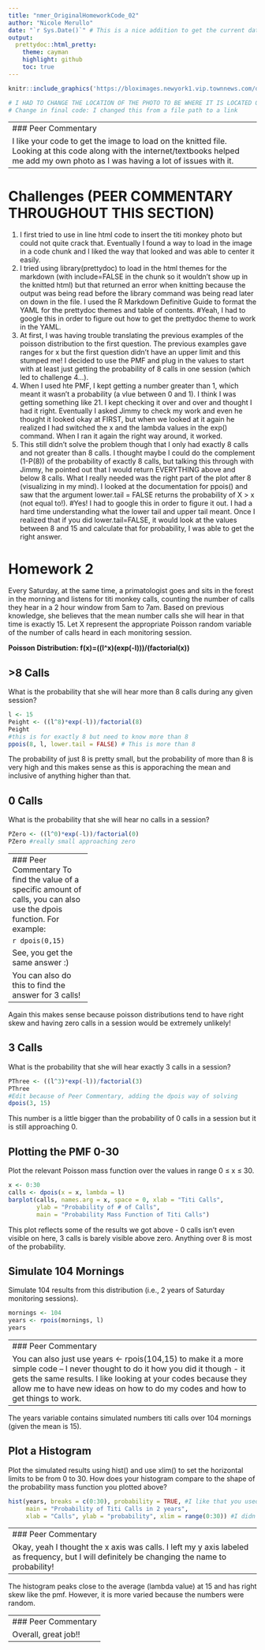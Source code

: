 ```yaml
---
title: "nmer_OriginalHomeworkCode_02"
author: "Nicole Merullo"
date: "`r Sys.Date()`" # This is a nice addition to get the current date whenever the html is knitted. 
output: 
  prettydoc::html_pretty:
    theme: cayman
    highlight: github
    toc: true
---
```

```r
knitr::include_graphics('https://bloximages.newyork1.vip.townnews.com/denvergazette.com/content/tncms/assets/v3/editorial/9/32/9325056a-9436-11ed-8154-bba9ef2fd03b/63c2f00b8c196.image.jpg') 

# I HAD TO CHANGE THE LOCATION OF THE PHOTO TO BE WHERE IT IS LOCATED ON MY COMPUTER IN ORDER FOR IT TO WORK (:
# Change in final code: I changed this from a file path to a link
```

------------
### Peer Commentary
I like your code to get the image to load on the knitted file. Looking at this code along with the internet/textbooks helped me add my own photo as I was having a lot of issues with it. 
--------------

# Challenges (PEER COMMENTARY THROUGHOUT THIS SECTION)
1. I first tried to use in line html code to insert the titi monkey photo but could not quite crack that. Eventually I found a way to load in the image in a code chunk and I liked the way that looked and was able to center it easily.
2. I tried using library(prettydoc) to load in the html themes for the markdown (with include=FALSE in the chunk so it wouldn't show up in the knitted html) but that returned an error when knitting because the output was being read before the library command was being read later on down in the file. I used the R Markdown Definitive Guide to format the YAML for the prettydoc themes and table of contents. #Yeah, I had to google this in order to figure out how to get the prettydoc theme to work in the YAML.
3. At first, I was having trouble translating the previous examples of the poisson distribution to the first question. The previous examples gave ranges for x but the first question didn't have an upper limit and this stumped me! I decided to use the PMF and plug in the values to start with at least just getting the probability of 8 calls in one session (which led to challenge 4...).
4. When I used hte PMF, I kept getting a number greater than 1, which meant it wasn't a probability (a vlue between 0 and 1). I think I was getting something like 21. I kept checking it over and over and thought I had it right. Eventually I asked Jimmy to check my work and even he thought it looked okay at FIRST, but when we looked at it again he realized I had switched the x and the lambda values in the exp() command. When I ran it again the right way around, it worked.
5. This still didn't solve the problem though that I only had exactly 8 calls and not greater than 8 calls. I thought maybe I could do the complement (1-P(8)) of the probability of exactly 8 calls, but talking this through with Jimmy, he pointed out that I would return EVERYTHING above and below 8 calls. What I really needed was the right part of the plot after 8 (visualizing in my mind). I looked at the documentation for ppois() and saw that the argument lower.tail = FALSE returns the probability of X > x (not equal to!). #Yes! I had to google this in order to figure it out. I had a hard time understanding what the lower tail and upper tail meant. Once I realized that if you did lower.tail=FALSE, it would look at the values between 8 and 15 and calculate that for probability, I was able to get the right answer. 

# Homework 2

Every Saturday, at the same time, a primatologist goes and sits in the forest in the morning and listens for titi monkey calls, counting the number of calls they hear in a 2 hour window from 5am to 7am. Based on previous knowledge, she believes that the mean number calls she will hear in that time is exactly 15. Let X represent the appropriate Poisson random variable of the number of calls heard in each monitoring session.

**Poisson Distribution: f(x)=((l^x)(exp(-l)))/(factorial(x))**

## >8 Calls
What is the probability that she will hear more than 8 calls during any given session?

```r
l <- 15
Peight <- ((l^8)*exp(-l))/factorial(8)
Peight
#this is for exactly 8 but need to know more than 8
ppois(8, l, lower.tail = FALSE) # This is more than 8
```

The probability of just 8 is pretty small, but the probability of more than 8 is very high and this makes sense as this is apporaching the mean and inclusive of anything higher than that. 

## 0 Calls
What is the probability that she will hear no calls in a session?

```r
PZero <- ((l^0)*exp(-l))/factorial(0)
PZero #really small approaching zero
```


----------------------
### Peer Commentary
To find the value of a specific amount of calls, you can also use the dpois function. 
For example:

```r
dpois(0,15)
```

See, you get the same answer :) 

You can also do this to find the answer for 3 calls!
--------------------------


Again this makes sense because poisson distributions tend to have right skew and having zero calls in a session would be extremely unlikely!

## 3 Calls
What is the probability that she will hear exactly 3 calls in a session?

```r
PThree <- ((l^3)*exp(-l))/factorial(3)
PThree
#Edit because of Peer Commentary, adding the dpois way of solving
dpois(3, 15)
```

This number is a little bigger than the probability of 0 calls in a session but it is still approaching 0.

## Plotting the PMF 0-30
Plot the relevant Poisson mass function over the values in range 0 ≤ x ≤ 30.

```r
x <- 0:30
calls <- dpois(x = x, lambda = l)
barplot(calls, names.arg = x, space = 0, xlab = "Titi Calls", 
        ylab = "Probability of # of Calls", 
        main = "Probability Mass Function of Titi Calls")
```

This plot reflects some of the results we got above - 0 calls isn't even visible on here, 3 calls is barely visible above zero. Anything over 8 is most of the probability.

## Simulate 104 Mornings
Simulate 104 results from this distribution (i.e., 2 years of Saturday monitoring sessions).

```r
mornings <- 104
years <- rpois(mornings, l)
years
```

------------------
### Peer Commentary
You can also just use years <- rpois(104,15) to make it a more simple code -- I never thought to do it how you did it though - it gets the same results. I like looking at your codes because they allow me to have new ideas on how to do my codes and how to get things to work. 
----------------

The years variable contains simulated numbers titi calls over 104 mornings (given the mean is 15).

## Plot a Histogram
Plot the simulated results using hist() and use xlim() to set the horizontal limits to be from 0 to 30. How does your histogram compare to the shape of the probability mass function you plotted above?

```r
hist(years, breaks = c(0:30), probability = TRUE, #I like that you used breaks in your histogram. It makes it look nicer than mine does!
     main = "Probability of Titi Calls in 2 years", 
     xlab = "Calls", ylab = "probability", xlim = range(0:30)) #I didn't include the word range in my code. I'm wondering if that is why mine is different. Yours seems right, so I will definitely be adding the word range to my xlim. 
```

-----------------
### Peer Commentary
Okay, yeah I thought the x axis was calls. I left my y axis labeled as frequency, but I will definitely be changing the name to probability! 
------------------

The histogram peaks close to the average (lambda value) at 15 and has right skew like the pmf. However, it is more varied because the numbers were random.

-----------------
### Peer Commentary
Overall, great job!!
-----------------
